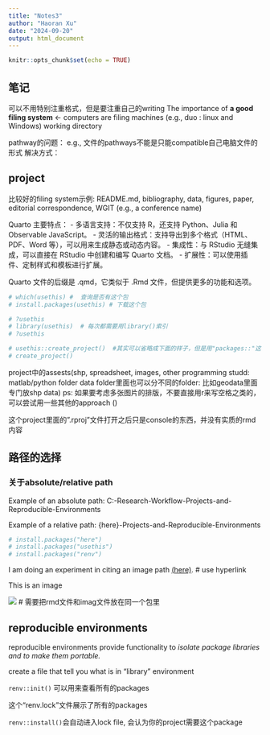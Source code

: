 ```yaml
---
title: "Notes3"
author: "Haoran Xu"
date: "2024-09-20"
output: html_document
---
```


```r
knitr::opts_chunk$set(echo = TRUE)
```

## 笔记

可以不用特别注重格式，但是要注重自己的writing
The importance of **a good filing system** <- computers are filing machines (e.g., duo : linux and Windows)
working directory

pathway的问题：
e.g., 文件的pathways不能是只能compatible自己电脑文件的形式
解决方式：

## project

比较好的filing system示例:
README.md, bibliography, data, figures, paper, editorial correspondence, WGIT (e.g., a conference name)

Quarto 主要特点：
- 多语言支持：不仅支持 R，还支持 Python、Julia 和 Observable JavaScript。
- 灵活的输出格式：支持导出到多个格式（HTML、PDF、Word 等），可以用来生成静态或动态内容。
- 集成性：与 RStudio 无缝集成，可以直接在 RStudio 中创建和编写 Quarto 文档。
- 扩展性：可以使用插件、定制样式和模板进行扩展。

Quarto 文件的后缀是 .qmd，它类似于 .Rmd 文件，但提供更多的功能和选项。



```r
# which(usethis) #  查询是否有这个包
# install.packages(usethis) # 下载这个包

# ?usethis
# library(usethis)  # 每次都需要用library()索引
# ?usethis

# usethis::create_project()  #其实可以省略成下面的样子，但是用"packages::"这样的形式会更加明确
# create_project()
```

project中的assests(shp, spreadsheet, images, other programming studd: matlab/python folder
data folder里面也可以分不同的folder: 比如geodata里面专门放shp data)
ps: 如果要考虑多张图片的排版，不要直接用r来写空格之类的，可以尝试用一些其他的approach ()

这个project里面的".rproj"文件打开之后只是console的东西，并没有实质的rmd内容


## 路径的选择

### 关于absolute/relative path

Example of an absolute path:
C:\Antonio\Courses\Reproducible-Research-Workflow\Session-03-Projects-and-Reproducible-Environments

Example of a relative path:
{here}\Session-03-Projects-and-Reproducible-Environments

```r
# install.packages("here")
# install.packages("usethis")
# install.packages("renv")
```

I am doing an experiment in citing an image path [(here)](https://here.r-lib.org/). # use hyperlink

This is an image

![](Hiking on Cootes Paradise - Sep 10.jpg)  # 需要把rmd文件和imag文件放在同一个包里


## reproducible environments

reproducible environments provide functionality to *isolate package libraries and to make them portable.*

create a file that tell you what is in "library" environment

`renv::init()` 可以用来查看所有的packages

这个“renv.lock”文件展示了所有的packages

`renv::install()`会自动进入lock file, 会认为你的project需要这个package







